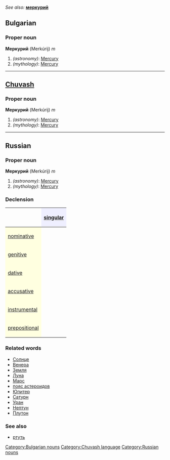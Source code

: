 ''See also:'' '''[[меркурий]]'''
==Bulgarian==
[[Category:Bulgarian nouns]]
===Proper noun===
'''Меркурий''' (Merkúrij) ''m''

#''(astronomy)'': [[Mercury]]
#''(mythology)'': [[Mercury]]


----
==[[Chuvash]]==
[[Category:Chuvash language]]
===Proper noun===
'''Меркурий''' (Merkúrij) ''m''

#''(astronomy)'': [[Mercury]]
#''(mythology)'': [[Mercury]]


----

==Russian==
[[Category:Russian nouns]]
===Proper noun===
'''Меркурий''' (Merkúrij) ''m''

#''(astronomy)'': [[Mercury]]
#''(mythology)'': [[Mercury]]

===Declension===
{| border="1" cellpadding="4" cellspacing="0"
!
! style="background-color: #EFEFFF" align="center"|[[singular]]
|-
! style="background-color: #FFFFE0" align="left"|[[nominative case|nominative]]
| align="center"|{{RUchar|Мерку́рий}}
|-
! style="background-color: #FFFFE0" align="left"|[[genitive case|genitive]]
| align="center"|{{RUchar|Мерку́рии}}
|-
! style="background-color: #FFFFE0" align="left"|[[dative case|dative]]
| align="center"|{{RUchar|Мерку́рию}}
|-
! style="background-color: #FFFFE0" align="left"|[[accusative case|accusative]]
| align="center"|{{RUchar|nom. or gen.}}
|-
! style="background-color: #FFFFE0" align="left"|[[instrumental case|instrumental]]
| align="center"|{{RUchar|Мерку́рием}}
|-
! style="background-color: #FFFFE0" align="left"|[[prepositional case|prepositional]]
| align="center"|{{RUchar|о Мерку́рие}}
|}

===Related words===
*[[Солнце]]
*[[Венера]]
*[[Земля]]
*[[Луна]]
*[[Марс]]
*[[пояс астероидов]]
*[[Юпитер]]
*[[Сатурн]]
*[[Уран]]
*[[Нептун]]
*[[Плутон]]

===See also===
*[[ртуть]]